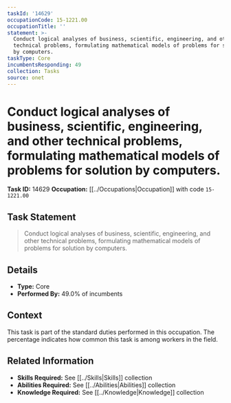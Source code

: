 ```yaml
---
taskId: '14629'
occupationCode: 15-1221.00
occupationTitle: ''
statement: >-
  Conduct logical analyses of business, scientific, engineering, and other
  technical problems, formulating mathematical models of problems for solution
  by computers.
taskType: Core
incumbentsResponding: 49
collection: Tasks
source: onet
---
```

# Conduct logical analyses of business, scientific, engineering, and other technical problems, formulating mathematical models of problems for solution by computers.

**Task ID:** 14629
**Occupation:** [[../Occupations|Occupation]] with code `15-1221.00`

## Task Statement

> Conduct logical analyses of business, scientific, engineering, and other technical problems, formulating mathematical models of problems for solution by computers.

## Details

- **Type:** Core
- **Performed By:** 49.0% of incumbents

## Context

This task is part of the standard duties performed in this occupation. The percentage indicates how common this task is among workers in the field.

## Related Information

- **Skills Required:** See [[../Skills|Skills]] collection
- **Abilities Required:** See [[../Abilities|Abilities]] collection
- **Knowledge Required:** See [[../Knowledge|Knowledge]] collection
